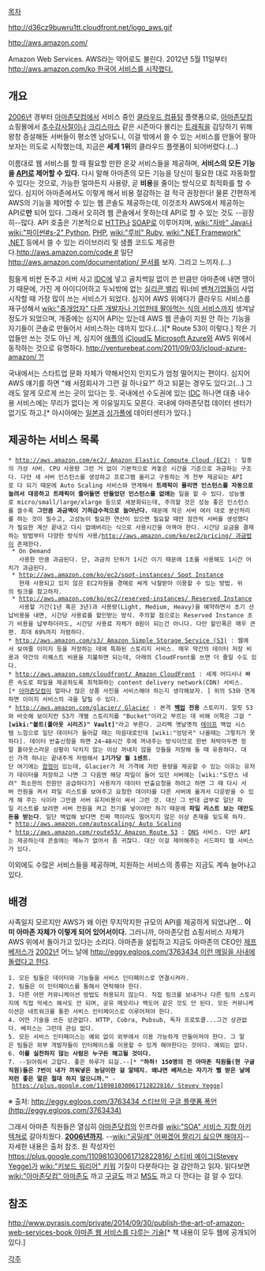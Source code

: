 [[목차]]

http://d36cz9buwru1tt.cloudfront.net/logo_aws.gif

http://aws.amazon.com/

Amazon Web Services. AWS라는 약어로도 불린다.
2012년 5월 11일부터 [[http://aws.amazon.com/ko  한국어 서비스를 시작했다.]]

== 개요 ==
[[2006년]] 경부터 [[아마존닷컴]]에서 서비스 중인 [[클라우드 컴퓨팅]] 플랫폼으로, [[아마존닷컴]] 쇼핑몰에서 [[추수감사절]]이나 [[크리스마스]] 같은 시즌마다 몰리는 [[트래픽]]을 감당하기 위해 왕창 증설해둔 서버들이 평소엔 남아도니, 이걸 밖에서 쓸 수 있는 서비스를 만들어 팔아보자는 의도로 시작했는데, 지금은 '''세계 1위'''의 클라우드 플랫폼이 되어버렸다.(...)

이름대로 웹 서비스를 할 때 필요할 만한 온갖 서비스들을 제공하며, '''서비스의 모든 기능을 [[API]]로 제어할 수 있다.''' 다시 말해 아마존의 모든 기능을 당신이 필요한 대로 자동화할 수 있다는 것으로, 가능한 얼마든지 사용량, 곧 '''비용'''을 줄이는 방식으로 최적화를 할 수 있다. 심지어 아마존에서도 이렇게 해서 비용 절감하는 걸 적극 권장한다! 물론 간편하게 AWS의 기능을 제어할 수 있는 웹 콘솔도 제공하는데, 이것조차 AWS에서 제공하는 API로'''만''' 되어 있다. 그래서 오히려 웹 콘솔에서 못하는데 API로 할 수 있는 것도 --굉장히--많다. API 호출은 기본적으로 [[HTTP]]나 [[SOAP]]로 이루어지며, [[wiki:"자바" Java]]나 [[wiki:"파이썬#s-2" Python]], [[PHP]], [[wiki:"루비" Ruby]], [[wiki:".NET Framework" .NET]] 등에서 쓸 수 있는 라이브러리 및 샘플 코드도 제공한다.[[http://aws.amazon.com/code #]] 일단 [[http://aws.amazon.com/documentation/ 문서]]를 보자. 그리고 느끼자.(...)

힘들게 비싼 돈주고 서버 사고 [[IDC]]에 넣고 골치썩일 없이 쓴 만큼만 아마존에 내면 땡이기 때문에, 가진 게 아이디어하고 두뇌밖에 없는 [[실리콘 밸리]] 워너비 [[벤쳐기업]]들이 사업 시작할 때 가장 많이 쓰는 서비스가 되었다. 심지어 AWS 위에다가 클라우드 서비스를 재구성해서 [[wiki:"중개업자" 다른 개발자나 기업한테 팔아먹는 식의 서비스]]까지 생겨날 정도가 되었으며, 개중에는 심지어 API는 있는데 AWS 웹 콘솔이 지원 안 하는 기능을 자기들이 콘솔로 만들어서 서비스하는 데까지 있다.(...)[* Route 53이 이렇다.] 작은 기업들만 쓰는 것도 아닌 게, 심지어 [[애플]]의 [[iCloud]]도 [[Microsoft Azure]]와 AWS 위에서 동작하는 것으로 유명하다. [[http://venturebeat.com/2011/09/03/icloud-azure-amazon/ ?!]]

국내에서는 스타트업 문화 자체가 약해서인지 인지도가 엄청 떨어지는 편이다. 심지어 AWS 얘기를 하면 "왜 서점회사가 그런 걸 하나요?" 하고 되묻는 경우도 있다고(...) 그래도 알게 모르게 쓰는 곳이 있다는 듯. 국내에선 수도권에 있는 [[IDC]] 하나면 대충 내수용 서비스에는 무리가 없다는 게 이유일지도 모른다. 국내에 아마존닷컴 데이터 센터가 없기도 하고.[* 아시아에는 [[일본]]과 [[싱가폴]]에 데이터센터가 있다.]

== 제공하는 서비스 목록 ==
 * [[http://aws.amazon.com/ec2/ Amazon Elastic Compute Cloud (EC2)]] : 일종의 가상 서버. CPU 사용량 그런 거 없이 기본적으로 켜놓은 시간을 기준으로 과금하는 구조다. 다만 새 서버 인스턴스를 생성하고 프로그램 올리고 구동하는 게 전부 제공되는 API로 다 되기 때문에 Auto Scaling 서비스와 연계해서 '''트래픽이 몰리면 인스턴스를 자동으로 늘려서 대응하고 트래픽이 줄어들면 만들었던 인스턴스를 없애는''' 일을 할 수 있다. 성능별로 micro/small/large/xlarge 등으로 세분화되는데, 주의할 것은 성능 좋은 인스턴스를 쓸수록 '''그만큼 과금액이 기하급수적으로 늘어난다.''' 때문에 작은 서버 여러 대로 분산처리를 하는 것이 필수고, 고성능이 필요한 연산이 있으면 필요할 때만 잠깐씩 서버를 생성했다가 필요한 계산 끝내고 다시 없애버리는 식으로 사용시간을 아껴야 한다. 시간당 요금을 결재하는 방법부터 다양한 방식의 사용/[[http://aws.amazon.com/ko/ec2/pricing/ 과금]]법이 존재한다.
  * On Demand
    사용한 만큼 과금된다. 단, 과금의 단위가 1시간 이기 때문에 1초를 사용해도 1시간 어치가 과금된다.
  * [[http://aws.amazon.com/ko/ec2/spot-instances/ Spot Instance]]
    현재 사용되고 있지 않은 EC2자원을 경매로 싸게 낙찰받아 이용할 수 있는 방법. 위의 링크를 참고하자.
  * [[http://aws.amazon.com/ko/ec2/reserved-instances/ Reserved Instance]]
    사용할 기간(1년 혹은 3년)과 사용량(Light, Medium, Heavy)을 예약하면서 초기 선납비용을 내면, 시간당 사용료를 할인받는 방식. 주의할 점으로는 Reserved Instance 초기 비용을 납부하더라도, 시간당 사용료 자체가 0원이 되는건 아니다. 다만 할인폭은 매우 큰편. 최대 69%까지 저렴하다.
 * [[http://aws.amazon.com/s3/ Amazon Simple Storage Service (S3)]] : 웹에서 보여줄 이미지 등을 저장하는 데에 특화된 스토리지 서비스. 매우 약간의 데이터 저장 비용과 약간의 리퀘스트 비용을 지불하면 되는데, 아래의 CloudFront를 쓰면 더 줄일 수도 있다.
 * [[http://aws.amazon.com/cloudfront/ Amazon CloudFront]] : 세계 어디서나 빠른 속도로 파일을 제공하도록 최적화하는 content delivery network(CDN) 서비스.[* [[아마존닷컴]]이 얼마나 많은 상품 사진을 서비스해야 하는지 생각해보자. ] 위의 S3와 연계하면 이미지 서비스의 극을 달릴 수 있다.
 * [[http://aws.amazon.com/glacier/ Glacier]] : 본격 '''[[백업]] 전용''' 스토리지. 얼핏 S3와 비슷해 보이지만 S3가 개별 스토리지를 "Bucket"이라고 부르는 데 비해 이쪽은 그걸 "'''[wiki:"볼트(폴아웃 시리즈)" Vault]'''"라고 부른다. 고리짝 옛날옛적 [[테이프]] 백업 시스템 느낌으로 일단 데이터가 들어갈 때는 마음대로인데 [wiki:"엉덩국" 나올때는 그렇지가 못하다]. 데이터 반출신청을 하면 24~48시간 후에 꺼내주는 방식이므로 한번 쳐박아두면 정말 폴아웃스러운 상황이 닥치지 않는 이상 꺼내지 않을 것들을 저장해 둘 때 유용하다. 대신 가격 하나는 끝내주게 저렴해서 '''1기가당 월 1센트'''.
 단 여기에는 [[함정]]이 있는데, Glacier가 저 가격에 저런 용량을 제공할 수 있는 이유는 유저가 데이터를 저장하고 나면 그 다음엔 해당 파일이 들어 있던 서버에는 [wiki:"도란스 내려" 최소한의 전원만 공급하다가] 사용자가 데이터 반출요청을 하려고 하면 그 때 다시 서버 전원을 켜서 파일 리스트를 보여주고 요청한 데이터를 다른 서버에 옮겨서 다운받을 수 있게 해 주는 식이라 그만큼 서버 유지비용이 싸서 그런 것. 대신 그 반대 급부로 일단 파일 리스트를 보려면 서버 전원을 켜고 전기를 넣어야만 하기 때문에 '''파일 리스트 보는 데만도 돈을 받는다'''. 일단 백업해 놨다면 진짜 핵이라도 떨어지지 않은 이상 존재를 잊도록 하자.
 * [[http://aws.amazon.com/autoscaling/ Auto Scaling]]
 * [[http://aws.amazon.com/route53/ Amazon Route 53]] : [[DNS]] 서비스. 다만 API는 제공하는데 콘솔에는 메뉴가 없어서 좀 귀찮다. 대신 이걸 제어해주는 서드파티 웹 서비스가 있다.

이외에도 수많은 서비스들을 제공하며, 지원하는 서비스의 종류는 지금도 계속 늘어나고 있다.

== 배경 ==
사족일지 모르지만 AWS가 왜 이런 무지막지한 규모의 API를 제공하게 되었냐면... '''이미 아마존 자체가 이렇게 되어 있어서이다.''' 그러니까, 아마존닷컴 쇼핑서비스 자체가 AWS 위에서 돌아가고 있다는 소리다. 아마존을 설립하고 지금도 아마존의 CEO인 [[제프 베저스]]가 [[2002년]] 어느 날에 [[http://eggy.egloos.com/3763434 이런 메일을 사내에 돌렸다고 한다]].

 1. 모든 팀들은 데이터와 기능들을 서비스 인터페이스로 연결시켜라.
 2. 팀들은 이 인터페이스를 통해서 연락해야 한다.
 3. 다른 어떤 커뮤니케이션 방법도 허용되지 않는다. 직접 링크를 보내거나 다른 팀의 스토리지에 직접 억세스 해서도 안 되며, 공유 메모리나 백도어 같은 것도 안 된다. 모든 커뮤니케이션은 네트워크를 통한 서비스 인터페이스로 이루어져야 한다.
 4. 어떤 기술을 쓰든 상관없다. HTTP, Cobra, Pubsub, 독자 프로토콜...그건 상관없다. 베저스는 그런데 관심 없다.
 5. 모든 서비스 인터페이스는 예외 없이 외부에서 이용 가능하게 만들어져야 한다. 그 말은 팀들은 외부 개발자들이 인터페이스를 이용할 수 있게 해야한다는 것이다. 예외는 없다.
 6. '''이를 실천하지 않는 사람은 누구든 해고될 것이다.'''
 7. --읽어줘서 고맙다. 좋은 하루가 되길.--[* '''"하하! 150명의 전 아마존 직원들(현 구글 직원)들은 7번이 내가 끼워넣은 농담이란 걸 알테지. 왜냐면 베저스는 자기가 삘 받은 날에 저런 좋은 말은 절대 하지 않으니까."''' - [[https://plus.google.com/110981030061712822816/ Stevey Yegge]]]

※ 출처: [[http://eggy.egloos.com/3763434 스티브의 구글 플랫폼 폭언(http://eggy.egloos.com/3763434)]]

그래서 아마존 직원들은 열심히 [[아마존닷컴]]의 인프라를 [[wiki:"SOA" 서비스 지향 아키텍쳐]]로 갈아치웠다. '''[[2006년]]까지'''. --[[wiki:"공밀레" 어쩌겠어 짤리기 싫으면 해야지]]-- 자세한 내용은 출처 참조. 원 작성자인 [[https://plus.google.com/110981030061712822816/ 스티비 예이그(Stevey Yegge)]]가 [[wiki:"키보드 워리어" 키워]] 기질이 다분하다는 걸 감안하고 읽자. 읽다보면 [[wiki:"아마존닷컴" 아마존]]도 까고 [[구글]]도 까고 [[MS]]도 까고 다 깐다는 걸 알 수 있다.

== 참조 ==
[[http://www.pyrasis.com/private/2014/09/30/publish-the-art-of-amazon-web-services-book 아마존 웹 서비스를 다루는 기술]][* 책 내용이 모두 웹에 공개되어 있다.]

[[각주]]
